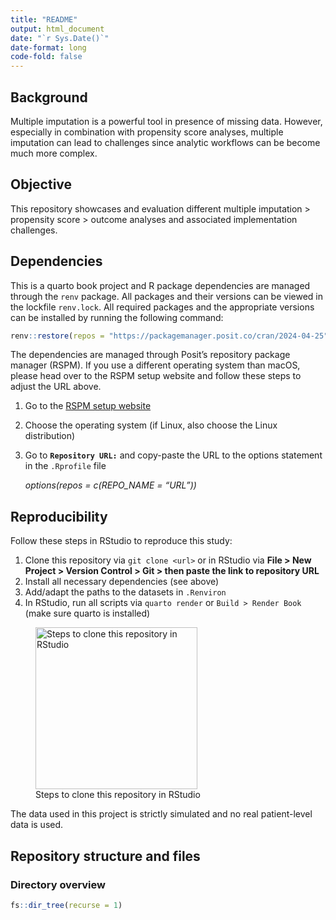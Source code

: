 ```yaml
---
title: "README"
output: html_document
date: "`r Sys.Date()`"
date-format: long
code-fold: false
---
```


## Background {.unnumbered}

Multiple imputation is a powerful tool in presence of missing data. However, especially in combination with propensity score analyses, multiple imputation can lead to challenges since analytic workflows can be become much more complex.

## Objective {.unnumbered}

This repository showcases and evaluation different multiple imputation \> propensity score \> outcome analyses and associated implementation challenges.

::: {.content-visible when-format="html"}
## Dependencies {#sec-dependencies .unnumbered}

This is a quarto book project and R package dependencies are managed through the `renv` package. All packages and their versions can be viewed in the lockfile `renv.lock`. All required packages and the appropriate versions can be installed by running the following command:

```r
renv::restore(repos = "https://packagemanager.posit.co/cran/2024-04-25")
```

::: callout-important
The dependencies are managed through Posit's repository package manager (RSPM). If you use a different operating system than macOS, please head over to the RSPM setup website and follow these steps to adjust the URL above.

1.  Go to the [RSPM setup website](https://packagemanager.posit.co/client/#/repos/cran/setup?distribution=redhat-9)

2.  Choose the operating system (if Linux, also choose the Linux distribution)

3.  Go to **`Repository URL:`** and copy-paste the URL to the options statement in the `.Rprofile` file

    *options(repos = c(REPO_NAME = "URL"))*
:::

## Reproducibility {.unnumbered}

Follow these steps in RStudio to reproduce this study:

::: callout-note
1.  Clone this repository via `git clone <url>` or in RStudio via **File \> New Project \> Version Control \> Git \> then paste the link to repository URL**
2.  Install all necessary dependencies (see above)
3.  Add/adapt the paths to the datasets in `.Renviron`
4.  In RStudio, run all scripts via `quarto render` or `Build > Render Book` (make sure quarto is installed)

![Steps to clone this repository in RStudio](RStudio_init.png){fig-align="center" width="259"}
:::

The data used in this project is strictly simulated and no real patient-level data is used.

## Repository structure and files {.unnumbered}

### Directory overview {.unnumbered}

```r
fs::dir_tree(recurse = 1)
```
:::
